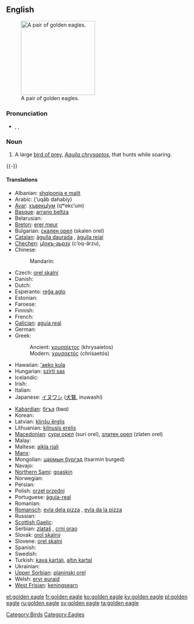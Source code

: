 ==English==
{{wikipedia}}
[[Image:Golden_eagle.jpg|thumb|right|200px|A pair of golden eagles.]]

===Pronunciation===
* {{enPR|gōld'ən ē'gl}}, {{IPA|/ˈɡəʊldən ˈiːɡl/}}, {{SAMPA|/"g@Uld@n "i:gl/}}

===Noun===
{{en-noun|sg=[[golden]] [[eagle]]}}

# A large [[bird of prey]], ''[[Aquila chrysaetos]]'', that hunts while soaring.
{{-}}

====Translations====
{{trans-top|large bird of prey}}
* Albanian: [[shqiponja e malit]]
* Arabic: {{Arab|[[عقاب ذهبي ]]}} (‘uqāb dahabiy) {{m}}
* [[Avar]]: [[хъвекцӀум]] (qʷekcʼum)
* [[Basque]]: [[arrano beltza]]
* Belarusian: {{t-|be|беркут|xs=Belarusian}}
* [[Breton]]: [[erer meur]]
* Bulgarian: [[скален орел]] (skalen orel)
* [[Catalan]]: [[àguila daurada]] {{f}}, [[àguila reial]] {{f}}
* [[Chechen]]: [[цӀокъ-аьрзу]] (cʼoq-ärzu), {{tø|ce|дарта}}
* Chinese:
*: Mandarin: {{t|cmn|金雕|tr=jīndiāo|sc=Hani}}
* Czech: [[orel skalní]] {{m}}
* Danish: {{t|da|kongeørn}}
* Dutch: {{t|nl|steenarend|m}}
* Esperanto: [[reĝa aglo]]
* Estonian: {{t|et|kaljukotkas}}
* Faroese: {{t|fo|kongaørn|xs=Faroese}}
* Finnish: {{t+|fi|maakotka}}
* French: {{t|fr|aigle royal|m}}
* [[Galician]]: [[aguia real]] {{f}}
* German: {{t+|de|Steinadler|m}}
* Greek:
*: Ancient: [[χρυσαίετος]] (khrysaíetos) {{m}}
*: Modern: [[χρυσαετός]] (chrisaetós) {{m}}
* Hawaiian: [['aeko kula]]
* Hungarian: [[szirti sas]]
* Icelandic: {{t|is|gullörn|m}}
* Irish: {{t-|ga|iolar fíréan|m|xs=Irish}}
* Italian: {{t-|it|aquila reale|f}}
* Japanese: [[イヌワシ]] ([[犬鷲]], inuwashi)
{{trans-mid}}
* [[Kabardian]]: [[бгъэ]] (bʁɑ)
* Korean: {{t-|ko|검독수리|tr=geomdoksuri|sc=Hang}}
* Latvian: [[klinšu ērglis]] {{m}}
* Lithuanian: [[kilnusis erelis]] {{m}}
* [[Macedonian]]: [[сури орел]] (suri orel), [[златен орел]] (zlaten orel)
* Malay: {{t|ms|helang emas|m}}
* Maltese: [[ajkla rjali]]
* [[Manx]]: {{t|gv|urley buigh|m}}
* Mongolian: [[цармын бүргэд]] (tsarmin burged)
* Navajo: {{tø|nv|atsátsoh}}
* [[Northern Sami]]: [[goaskin]]
* Norwegian: {{t|no|kongeørn}}
* Persian: {{t|fa|عقاب طلایی|tr=oqâb e talâyi|xs=Persian}}
* Polish: [[orzeł przedni]] {{m}}
* Portuguese: [[águia-real]] {{f}}
* Romanian: {{t|ro|acvila de munte }}
* [[Romansch]]: [[evla dela pizza]] {{f}}, [[evla da la pizza]] {{f}}
* Russian: {{t+|ru|беркут|m|tr=bérkut}}
* [[Scottish Gaelic]]: {{t-|gd|iolair-bhuidhe|f|xs=Scottish Gaelic}}
* Serbian: [[zlataš]] {{m}}, [[crni orao]]
* Slovak: [[orol skalný]] {{m}}
* Slovene: [[orel skalni]] {{m}}
* Spanish: {{t|es|águila real|f}}
* Swedish: {{t+|sv|kungsörn|c}}
* Turkish: [[kaya kartalı]], [[altın kartal]]
* Ukrainian: {{t+|uk|беркут|m|tr=berkut|xs=Ukrainian}}
* [[Upper Sorbian]]: [[planinski orel]]
* Welsh: [[eryr euraid]]
* [[West Frisian]]: [[keningsearn]]
{{trans-bottom}}

[[Category:Birds]]
[[Category:Eagles]]

[[et:golden eagle]]
[[fr:golden eagle]]
[[ko:golden eagle]]
[[ky:golden eagle]]
[[pl:golden eagle]]
[[ru:golden eagle]]
[[sv:golden eagle]]
[[ta:golden eagle]]
